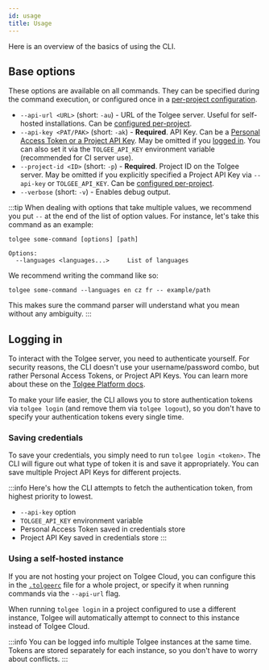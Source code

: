 ```yaml
---
id: usage
title: Usage
---
```



<Experimental/>

Here is an overview of the basics of using the CLI.

## Base options
These options are available on all commands. They can be specified during the command execution, or configured once
in a [per-project configuration](/tolgee-cli/project-configuration).

 - `--api-url <URL>` (short: `-au`) - URL of the Tolgee server. Useful for self-hosted installations. Can be [configured per-project](/tolgee-cli/project-configuration).
 - `--api-key <PAT/PAK>` (short: `-ak`) - **Required**. API Key. Can be a [Personal Access Token or a Project API Key](/platform/api-keys-and-pat-tokens).
    May be omitted if you [logged in](#logging-in). You can also set it via the `TOLGEE_API_KEY` environment variable
    (recommended for CI server use).
 - `--project-id <ID>` (short: `-p`) - **Required**. Project ID on the Tolgee server. May be omitted if you explicitly
    specified a Project API Key via `--api-key` or `TOLGEE_API_KEY`. Can be [configured per-project](/tolgee-cli/project-configuration).
 - `--verbose` (short: `-v`) - Enables debug output.

:::tip
When dealing with options that take multiple values, we recommend you put `--` at the end of the list of option values.
For instance, let's take this command as an example:
```
tolgee some-command [options] [path]

Options:
  --languages <languages...>     List of languages
```

We recommend writing the command like so:
```
tolgee some-command --languages en cz fr -- example/path
```

This makes sure the command parser will understand what you mean without any ambiguity.
:::

## Logging in
To interact with the Tolgee server, you need to authenticate yourself. For security reasons, the CLI doesn't use your
username/password combo, but rather Personal Access Tokens, or Project API Keys. You can learn more about these
on the [Tolgee Platform docs](/platform/api-keys-and-pat-tokens).

To make your life easier, the CLI allows you to store authentication tokens via `tolgee login` (and remove them via
`tolgee logout`), so you don't have to specify your authentication tokens every single time.

### Saving credentials
To save your credentials, you simply need to run `tolgee login <token>`. The CLI will figure out what type of token it
is and save it appropriately. You can save multiple Project API Keys for different projects.

:::info
Here's how the CLI attempts to fetch the authentication token, from highest priority to lowest.
 - `--api-key` option
 - `TOLGEE_API_KEY` environment variable
 - Personal Access Token saved in credentials store
 - Project API Key saved in credentials store
:::

### Using a self-hosted instance
If you are not hosting your project on Tolgee Cloud, you can configure this in the [`.tolgeerc`](/tolgee-cli/configuration#apiUrl)
file for a whole project, or specify it when running commands via the `--api-url` flag.

When running `tolgee login` in a project configured to use a different instance, Tolgee will automatically attempt to
connect to this instance instead of Tolgee Cloud.

:::info
You can be logged info multiple Tolgee instances at the same time. Tokens are stored separately for each instance, so
you don't have to worry about conflicts.
:::
